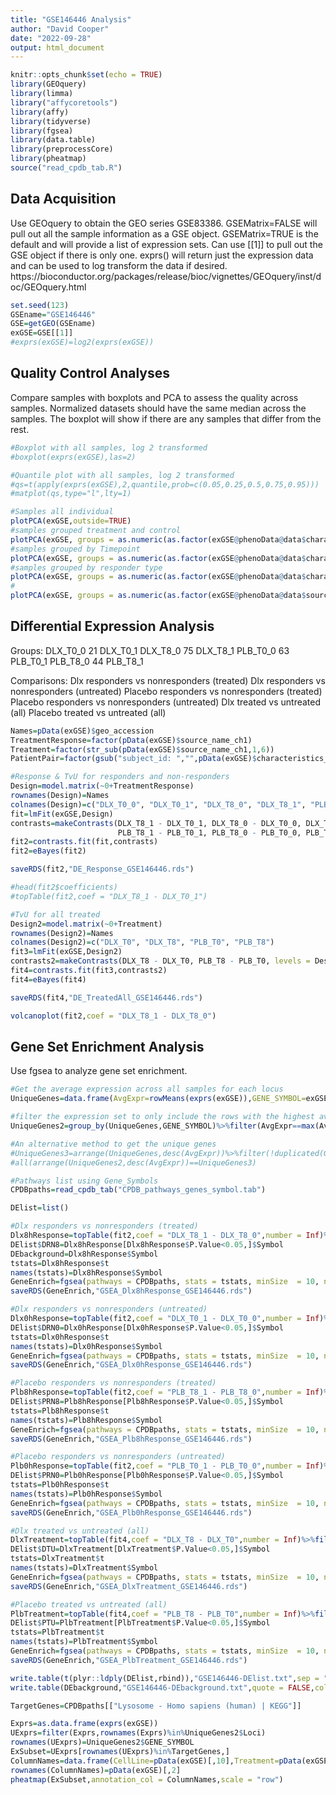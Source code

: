 ```yaml
---
title: "GSE146446 Analysis"
author: "David Cooper"
date: "2022-09-28"
output: html_document
---
```


```r
knitr::opts_chunk$set(echo = TRUE)
library(GEOquery)
library(limma)
library("affycoretools")
library(affy)
library(tidyverse)
library(fgsea)
library(data.table)
library(preprocessCore)
library(pheatmap)
source("read_cpdb_tab.R")

```

## Data Acquisition

Use GEOquery to obtain the GEO series GSE83386. GSEMatrix=FALSE will pull out all the sample information as a GSE object. GSEMatrix=TRUE is the default and will provide a list of expression sets. Can use [[1]] to pull out the GSE object if there is only one. exprs() will return just the expression data and can be used to log transform the data if desired. 
https://bioconductor.org/packages/release/bioc/vignettes/GEOquery/inst/doc/GEOquery.html

```r
set.seed(123)
GSEname="GSE146446"
GSE=getGEO(GSEname)
exGSE=GSE[[1]]
#exprs(exGSE)=log2(exprs(exGSE))

```

## Quality Control Analyses 

Compare samples with boxplots and PCA to assess the quality across samples. Normalized datasets should have the same median across the samples. The boxplot will show if there are any samples that differ from the rest. 

```r
#Boxplot with all samples, log 2 transformed
#boxplot(exprs(exGSE),las=2)

#Quantile plot with all samples, log 2 transformed
#qs=t(apply(exprs(exGSE),2,quantile,prob=c(0.05,0.25,0.5,0.75,0.95)))
#matplot(qs,type="l",lty=1)

```

```r
#Samples all individual
plotPCA(exGSE,outside=TRUE)
#samples grouped treatment and control
plotPCA(exGSE, groups = as.numeric(as.factor(exGSE@phenoData@data$characteristics_ch1.2)), groupnames = gsub("treatment: ","",levels(as.factor(exGSE@phenoData@data$characteristics_ch1.2))),outside=TRUE)
#samples grouped by Timepoint
plotPCA(exGSE, groups = as.numeric(as.factor(exGSE@phenoData@data$characteristics_ch1.1)), groupnames = gsub("cell line: ","",levels(as.factor(exGSE@phenoData@data$characteristics_ch1.1))),outside=TRUE)
#samples grouped by responder type
plotPCA(exGSE, groups = as.numeric(as.factor(exGSE@phenoData@data$characteristics_ch1.5)), groupnames = levels(as.factor(exGSE@phenoData@data$characteristics_ch1.5)),outside=TRUE)
#
plotPCA(exGSE, groups = as.numeric(as.factor(exGSE@phenoData@data$source_name_ch1)), groupnames = levels(as.factor(exGSE@phenoData@data$source_name_ch1)),outside=TRUE)

```

## Differential Expression Analysis

Groups:
DLX_T0_0  21
DLX_T0_1
DLX_T8_0  75
DLX_T8_1
PLB_T0_0  63
PLB_T0_1
PLB_T8_0  44
PLB_T8_1

Comparisons:
Dlx responders vs nonresponders (treated)
Dlx responders vs nonresponders (untreated)
Placebo responders vs nonresponders (treated)
Placebo responders vs nonresponders (untreated)
Dlx treated vs untreated (all)
Placebo treated vs untreated (all)

```r
Names=pData(exGSE)$geo_accession
TreatmentResponse=factor(pData(exGSE)$source_name_ch1)
Treatment=factor(str_sub(pData(exGSE)$source_name_ch1,1,6))
PatientPair=factor(gsub("subject_id: ","",pData(exGSE)$characteristics_ch1))

#Response & TvU for responders and non-responders
Design=model.matrix(~0+TreatmentResponse)
rownames(Design)=Names
colnames(Design)=c("DLX_T0_0", "DLX_T0_1", "DLX_T8_0", "DLX_T8_1", "PLB_T0_0", "PLB_T0_1", "PLB_T8_0", "PLB_T8_1")
fit=lmFit(exGSE,Design)
contrasts=makeContrasts(DLX_T8_1 - DLX_T0_1, DLX_T8_0 - DLX_T0_0, DLX_T8_1 - DLX_T8_0, DLX_T0_1 - DLX_T0_0, 
                        PLB_T8_1 - PLB_T0_1, PLB_T8_0 - PLB_T0_0, PLB_T8_1 - PLB_T8_0, PLB_T0_1 - PLB_T0_0, levels = Design)  
fit2=contrasts.fit(fit,contrasts)
fit2=eBayes(fit2)

saveRDS(fit2,"DE_Response_GSE146446.rds")

#head(fit2$coefficients)
#topTable(fit2,coef = "DLX_T8_1 - DLX_T0_1")

#TvU for all treated
Design2=model.matrix(~0+Treatment)
rownames(Design2)=Names
colnames(Design2)=c("DLX_T0", "DLX_T8", "PLB_T0", "PLB_T8")
fit3=lmFit(exGSE,Design2)
contrasts2=makeContrasts(DLX_T8 - DLX_T0, PLB_T8 - PLB_T0, levels = Design2)  
fit4=contrasts.fit(fit3,contrasts2)
fit4=eBayes(fit4)

saveRDS(fit4,"DE_TreatedAll_GSE146446.rds")

```

```r
volcanoplot(fit2,coef = "DLX_T8_1 - DLX_T8_0")

```

## Gene Set Enrichment Analysis

Use fgsea to analyze gene set enrichment.

```r
#Get the average expression across all samples for each locus
UniqueGenes=data.frame(AvgExpr=rowMeans(exprs(exGSE)),GENE_SYMBOL=exGSE@featureData@data$Symbol,Loci=rownames(exprs(exGSE)))

#filter the expression set to only include the rows with the highest average expression using the loci (default) row names
UniqueGenes2=group_by(UniqueGenes,GENE_SYMBOL)%>%filter(AvgExpr==max(AvgExpr))%>%filter(GENE_SYMBOL!="")

#An alternative method to get the unique genes
#UniqueGenes3=arrange(UniqueGenes,desc(AvgExpr))%>%filter(!duplicated(GENE_SYMBOL))%>%filter(GENE_SYMBOL!="")
#all(arrange(UniqueGenes2,desc(AvgExpr))==UniqueGenes3)

```

```r
#Pathways list using Gene_Symbols
CPDBpaths=read_cpdb_tab("CPDB_pathways_genes_symbol.tab")

DElist=list()

#Dlx responders vs nonresponders (treated)
Dlx8hResponse=topTable(fit2,coef = "DLX_T8_1 - DLX_T8_0",number = Inf)%>%filter(ID%in%UniqueGenes2$Loci)
DElist$DRN8=Dlx8hResponse[Dlx8hResponse$P.Value<0.05,]$Symbol
DEbackground=Dlx8hResponse$Symbol
tstats=Dlx8hResponse$t
names(tstats)=Dlx8hResponse$Symbol
GeneEnrich=fgsea(pathways = CPDBpaths, stats = tstats, minSize  = 10, nPermSimple=10000)
saveRDS(GeneEnrich,"GSEA_Dlx8hResponse_GSE146446.rds")

#Dlx responders vs nonresponders (untreated)
Dlx0hResponse=topTable(fit2,coef = "DLX_T0_1 - DLX_T0_0",number = Inf)%>%filter(ID%in%UniqueGenes2$Loci)
DElist$DRN0=Dlx0hResponse[Dlx0hResponse$P.Value<0.05,]$Symbol
tstats=Dlx0hResponse$t
names(tstats)=Dlx0hResponse$Symbol
GeneEnrich=fgsea(pathways = CPDBpaths, stats = tstats, minSize  = 10, nPermSimple=10000)
saveRDS(GeneEnrich,"GSEA_Dlx0hResponse_GSE146446.rds")

#Placebo responders vs nonresponders (treated)
Plb8hResponse=topTable(fit2,coef = "PLB_T8_1 - PLB_T8_0",number = Inf)%>%filter(ID%in%UniqueGenes2$Loci)
DElist$PRN8=Plb8hResponse[Plb8hResponse$P.Value<0.05,]$Symbol
tstats=Plb8hResponse$t
names(tstats)=Plb8hResponse$Symbol
GeneEnrich=fgsea(pathways = CPDBpaths, stats = tstats, minSize  = 10, nPermSimple=10000)
saveRDS(GeneEnrich,"GSEA_Plb8hResponse_GSE146446.rds")

#Placebo responders vs nonresponders (untreated)
Plb0hResponse=topTable(fit2,coef = "PLB_T0_1 - PLB_T0_0",number = Inf)%>%filter(ID%in%UniqueGenes2$Loci)
DElist$PRN0=Plb0hResponse[Plb0hResponse$P.Value<0.05,]$Symbol
tstats=Plb0hResponse$t
names(tstats)=Plb0hResponse$Symbol
GeneEnrich=fgsea(pathways = CPDBpaths, stats = tstats, minSize  = 10, nPermSimple=10000)
saveRDS(GeneEnrich,"GSEA_Plb0hResponse_GSE146446.rds")

#Dlx treated vs untreated (all)
DlxTreatment=topTable(fit4,coef = "DLX_T8 - DLX_T0",number = Inf)%>%filter(ID%in%UniqueGenes2$Loci)
DElist$DTU=DlxTreatment[DlxTreatment$P.Value<0.05,]$Symbol
tstats=DlxTreatment$t
names(tstats)=DlxTreatment$Symbol
GeneEnrich=fgsea(pathways = CPDBpaths, stats = tstats, minSize  = 10, nPermSimple=10000)
saveRDS(GeneEnrich,"GSEA_DlxTreatment_GSE146446.rds")

#Placebo treated vs untreated (all)
PlbTreatment=topTable(fit4,coef = "PLB_T8 - PLB_T0",number = Inf)%>%filter(ID%in%UniqueGenes2$Loci)
DElist$PTU=PlbTreatment[PlbTreatment$P.Value<0.05,]$Symbol
tstats=PlbTreatment$t
names(tstats)=PlbTreatment$Symbol
GeneEnrich=fgsea(pathways = CPDBpaths, stats = tstats, minSize  = 10, nPermSimple=10000)
saveRDS(GeneEnrich,"GSEA_PlbTreatment_GSE146446.rds")

write.table(t(plyr::ldply(DElist,rbind)),"GSE146446-DElist.txt",sep = "\t",na = "",quote = FALSE,col.names = FALSE,row.names = FALSE)
write.table(DEbackground,"GSE146446-DEbackground.txt",quote = FALSE,col.names = FALSE,row.names = FALSE)

```

```r
TargetGenes=CPDBpaths[["Lysosome - Homo sapiens (human) | KEGG"]]

Exprs=as.data.frame(exprs(exGSE))
UExprs=filter(Exprs,rownames(Exprs)%in%UniqueGenes2$Loci)
rownames(UExprs)=UniqueGenes2$GENE_SYMBOL
ExSubset=UExprs[rownames(UExprs)%in%TargetGenes,]
ColumnNames=data.frame(CellLine=pData(exGSE)[,10],Treatment=pData(exGSE)[,8])
rownames(ColumnNames)=pData(exGSE)[,2]
pheatmap(ExSubset,annotation_col = ColumnNames,scale = "row")

```
